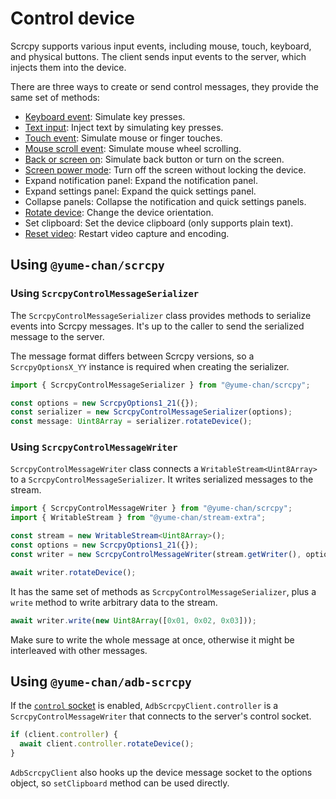 # Control device


Scrcpy supports various input events, including mouse, touch, keyboard, and physical buttons. The client sends input events to the server, which injects them into the device.

There are three ways to create or send control messages, they provide the same set of methods:

- [Keyboard event](./keyboard.mdx): Simulate key presses.
- [Text input](./text.mdx): Inject text by simulating key presses.
- [Touch event](./touch.mdx): Simulate mouse or finger touches.
- [Mouse scroll event](./scroll.mdx): Simulate mouse wheel scrolling.
- [Back or screen on](./back-or-screen-on.mdx): Simulate back button or turn on the screen.
- [Screen power mode](./screen-power.mdx): Turn off the screen without locking the device.
- Expand notification panel: Expand the notification panel.
- Expand settings panel: Expand the quick settings panel.
- Collapse panels: Collapse the notification and quick settings panels.
- [Rotate device](./rotate.mdx): Change the device orientation.
- Set clipboard: Set the device clipboard (only supports plain text).
- <Version since="v3.0">[Reset video](./reset-video.mdx): Restart video capture and encoding.</Version>

## Using `@yume-chan/scrcpy`

### Using `ScrcpyControlMessageSerializer`

The `ScrcpyControlMessageSerializer` class provides methods to serialize events into Scrcpy messages. It's up to the caller to send the serialized message to the server.

The message format differs between Scrcpy versions, so a `ScrcpyOptionsX_YY` instance is required when creating the serializer.

```ts transpile
import { ScrcpyControlMessageSerializer } from "@yume-chan/scrcpy";

const options = new ScrcpyOptions1_21({});
const serializer = new ScrcpyControlMessageSerializer(options);
const message: Uint8Array = serializer.rotateDevice();
```

### Using `ScrcpyControlMessageWriter`

`ScrcpyControlMessageWriter` class connects a `WritableStream<Uint8Array>` to a `ScrcpyControlMessageSerializer`. It writes serialized messages to the stream.

```ts transpile
import { ScrcpyControlMessageWriter } from "@yume-chan/scrcpy";
import { WritableStream } from "@yume-chan/stream-extra";

const stream = new WritableStream<Uint8Array>();
const options = new ScrcpyOptions1_21({});
const writer = new ScrcpyControlMessageWriter(stream.getWriter(), options);

await writer.rotateDevice();
```

It has the same set of methods as `ScrcpyControlMessageSerializer`, plus a `write` method to write arbitrary data to the stream.

```ts transpile
await writer.write(new Uint8Array([0x01, 0x02, 0x03]));
```

Make sure to write the whole message at once, otherwise it might be interleaved with other messages.

## Using `@yume-chan/adb-scrcpy`

If the [`control` socket](../connect-server.mdx#sockets) is enabled, `AdbScrcpyClient.controller` is a `ScrcpyControlMessageWriter` that connects to the server's control socket.

```ts transpile
if (client.controller) {
  await client.controller.rotateDevice();
}
```

`AdbScrcpyClient` also hooks up the device message socket to the options object, so `setClipboard` method can be used directly.
